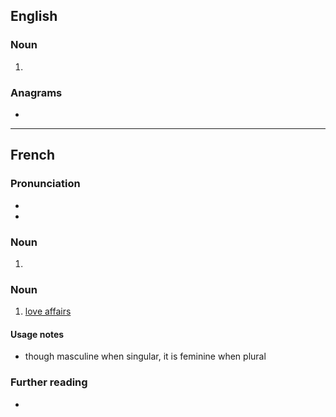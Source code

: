 ==English==

===Noun===
{{head|en|noun plural form}}

# {{plural of|amour|lang=en}}

===Anagrams===
* {{anagrams|en|a=amorsu|Moruas|ramous}}

----

==French==

===Pronunciation===
* {{fr-IPA}}
* {{audio|LL-Q150 (fra)-0x010C-amours.wav|Audio|lang=fr}}

===Noun===
{{head|fr|noun plural form|g=m}}

# {{plural of|amour|lang=fr}}

===Noun===
{{fr-noun|f-p}}

# [[love affair]]s

====Usage notes====
* though masculine when singular, it is feminine when plural

===Further reading===
* {{R:TLFi}}